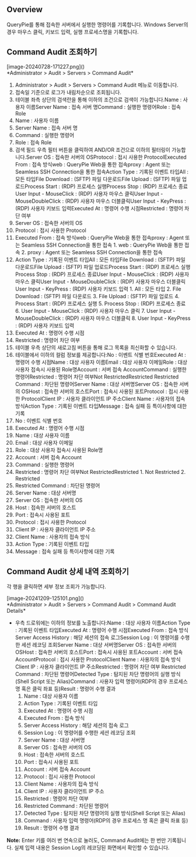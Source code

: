 ## Overview
QueryPie를 통해 접속한 서버에서 실행한 명령어를 기록합니다. Windows Server의 경우 마우스 클릭, 키보드 입력, 실행 프로세스명을 기록합니다.

## Command Audit 조회하기
<p align="center">
<div>[image-20240728-171227.png]()</div>
*Administrator &gt; Audit &gt; Servers &gt; Command Audit*
</p>

1. Administrator > Audit > Servers > Command Audit 메뉴로 이동합니다.
2. 접속일 기준으로 로그가 내림차순으로 조회됩니다.
3. 테이블 좌측 상단의 검색란을 통해 이하의 조건으로 검색이 가능합니다.Name : 사용자 이름Server Name : 접속 서버 명Command : 실행한 명령어Role : 접속 Role
  1. Name : 사용자 이름
  2. Server Name : 접속 서버 명
  3. Command : 실행한 명령어
  4. Role : 접속 Role
4. 검색 필드 우측 필터 버튼을 클릭하여 AND/OR 조건으로 이하의 필터링이 가능합니다.Server OS : 접속한 서버의 OSProtocol : 접시 사용한 ProtocolExecuted From : 접속 방식web : QueryPie Web을 통한 접속proxy : Agent 또는 Seamless SSH Connection을 통한 접속Action Type : 기록된 이벤트 타입All : 모든 타입File Download : (SFTP) 파일 다운로드File Upload : (SFTP) 파일 업로드Process Start : (RDP) 프로세스 실행Process Stop : (RDP) 프로세스 종료User Input - MouseClick : (RDP) 사용자 마우스 클릭User Input - MouseDoubleClick : (RDP) 사용자 마우스 더블클릭User Input - KeyPress : (RDP) 사용자 키보드 입력Executed At : 명령어 수행 시점Restricted : 명령어 차단 여부
  1. Server OS : 접속한 서버의 OS
  2. Protocol : 접시 사용한 Protocol
  3. Executed From : 접속 방식web : QueryPie Web을 통한 접속proxy : Agent 또는 Seamless SSH Connection을 통한 접속
    1. web : QueryPie Web을 통한 접속
    2. proxy : Agent 또는 Seamless SSH Connection을 통한 접속
  4. Action Type : 기록된 이벤트 타입All : 모든 타입File Download : (SFTP) 파일 다운로드File Upload : (SFTP) 파일 업로드Process Start : (RDP) 프로세스 실행Process Stop : (RDP) 프로세스 종료User Input - MouseClick : (RDP) 사용자 마우스 클릭User Input - MouseDoubleClick : (RDP) 사용자 마우스 더블클릭User Input - KeyPress : (RDP) 사용자 키보드 입력
    1. All : 모든 타입
    2. File Download : (SFTP) 파일 다운로드
    3. File Upload : (SFTP) 파일 업로드
    4. Process Start : (RDP) 프로세스 실행
    5. Process Stop : (RDP) 프로세스 종료
    6. User Input - MouseClick : (RDP) 사용자 마우스 클릭
    7. User Input - MouseDoubleClick : (RDP) 사용자 마우스 더블클릭
    8. User Input - KeyPress : (RDP) 사용자 키보드 입력
  5. Executed At : 명령어 수행 시점
  6. Restricted : 명령어 차단 여부
5. 테이블 우측 상단의 새로고침 버튼을 통해 로그 목록을 최신화할 수 있습니다.
6. 테이블에서 이하의 컬럼 정보를 제공합니다:No : 이벤트 식별 번호Executed At : 명령어 수행 시점Name : 대상 사용자 이름Email : 대상 사용자 이메일Role : 대상 사용자 접속시 사용된 Role명Account : 서버 접속 AccountCommand : 실행한 명령어Restricted : 명령어 차단 여부Not RestrictedRestricted Restricted Command : 차단된 명령어Server Name : 대상 서버명Server OS : 접속한 서버의 OSHost : 접속한 서버의 호스트Port : 접속시 사용된 포트Protocol : 접시 사용한 ProtocolClient IP : 사용자 클라이언트 IP 주소Client Name : 사용자의 접속 방식Action Type : 기록된 이벤트 타입Message : 접속 실패 등 특이사항에 대한 기록
  1. No : 이벤트 식별 번호
  2. Executed At : 명령어 수행 시점
  3. Name : 대상 사용자 이름
  4. Email : 대상 사용자 이메일
  5. Role : 대상 사용자 접속시 사용된 Role명
  6. Account : 서버 접속 Account
  7. Command : 실행한 명령어
  8. Restricted : 명령어 차단 여부Not RestrictedRestricted
    1. Not Restricted
    2. Restricted
  9. Restricted Command : 차단된 명령어
  10. Server Name : 대상 서버명
  11. Server OS : 접속한 서버의 OS
  12. Host : 접속한 서버의 호스트
  13. Port : 접속시 사용된 포트
  14. Protocol : 접시 사용한 Protocol
  15. Client IP : 사용자 클라이언트 IP 주소
  16. Client Name : 사용자의 접속 방식
  17. Action Type : 기록된 이벤트 타입
  18. Message : 접속 실패 등 특이사항에 대한 기록

## Command Audit 상세 내역 조회하기
각 행을 클릭하면 세부 정보 조회가 가능합니다.

<p align="center">
<div>[image-20241209-125101.png]()</div>
*Administrator &gt; Audit &gt; Servers &gt; Command Audit &gt; Command Audit Details*
</p>

* 우측 드로워에는 이하의 정보를 노출합니다:Name : 대상 사용자 이름Action Type : 기록된 이벤트 타입Executed At : 명령어 수행 시점Executed From : 접속 방식Server Access History : 해당 세션의 접속 로그Session Log : 이 명령어를 수행한 세션 레코딩 조회Server Name : 대상 서버명Server OS : 접속한 서버의 OSHost : 접속한 서버의 호스트Port : 접속시 사용된 포트Account : 서버 접속 AccountProtocol : 접시 사용한 ProtocolClient Name : 사용자의 접속 방식Client IP : 사용자 클라이언트 IP 주소Restricted : 명령어 차단 여부 Restricted Command : 차단된 명령어Detected Type : 탐지된 차단 명령어의 실행 방식(Shell Script 또는 Alias)Command : 사용자 입력 명령어(RDP의 경우 프로세스 명 혹은 클릭 좌표 등)Result : 명령어 수행 결과
  1. Name : 대상 사용자 이름
  2. Action Type : 기록된 이벤트 타입
  3. Executed At : 명령어 수행 시점
  4. Executed From : 접속 방식
  5. Server Access History : 해당 세션의 접속 로그
  6. Session Log : 이 명령어를 수행한 세션 레코딩 조회
  7. Server Name : 대상 서버명
  8. Server OS : 접속한 서버의 OS
  9. Host : 접속한 서버의 호스트
  10. Port : 접속시 사용된 포트
  11. Account : 서버 접속 Account
  12. Protocol : 접시 사용한 Protocol
  13. Client Name : 사용자의 접속 방식
  14. Client IP : 사용자 클라이언트 IP 주소
  15. Restricted : 명령어 차단 여부
  16. Restricted Command : 차단된 명령어
  17. Detected Type : 탐지된 차단 명령어의 실행 방식(Shell Script 또는 Alias)
  18. Command : 사용자 입력 명령어(RDP의 경우 프로세스 명 혹은 클릭 좌표 등)
  19. Result : 명령어 수행 결과

<div class="alert alert-info">
  <i class="fas fa-info-circle"></i> <strong>Note:</strong> Enter 키를 여러 번 연속으로 눌러도, Command Audit에는 한 번만 기록됩니다.  실제 입력 내용은 Session Log의 레코딩된 화면에서 확인할 수 있습니다. 

</div>
